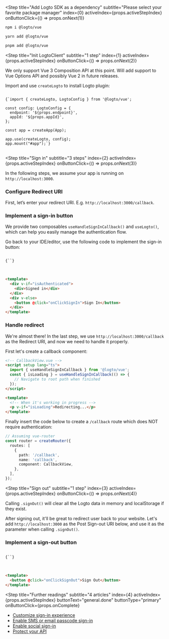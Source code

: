
<Step
  title="Add Logto SDK as a dependency"
  subtitle="Please select your favorite package manager"
  index={0}
  activeIndex={props.activeStepIndex}
  onButtonClick={() => props.onNext(1)}
>
<Tabs>
<TabItem value="npm" label="npm">

```bash
npm i @logto/vue
```

</TabItem>
<TabItem value="yarn" label="Yarn">

```bash
yarn add @logto/vue
```

</TabItem>
<TabItem value="pnpm" label="pnpm">

```bash
pnpm add @logto/vue
```

</TabItem>
</Tabs>
</Step>

<Step
  title="Init LogtoClient"
  subtitle="1 step"
  index={1}
  activeIndex={props.activeStepIndex}
  onButtonClick={() => props.onNext(2)}
>

<Alert>
  We only support Vue 3 Composition API at this point. Will add support to Vue Options API and possibly Vue 2 in future releases.
</Alert>

Import and use `createLogto` to install Logto plugin:

<pre>
<code className="language-ts">
{`import { createLogto, LogtoConfig } from '@logto/vue';

const config: LogtoConfig = {
  endpoint: '${props.endpoint}',
  appId: '${props.appId}',
};

const app = createApp(App);

app.use(createLogto, config);
app.mount("#app");`}
</code>
</pre>

</Step>

<Step
  title="Sign in"
  subtitle="3 steps"
  index={2}
  activeIndex={props.activeStepIndex}
  onButtonClick={() => props.onNext(3)}
>

<Alert>
  In the following steps, we assume your app is running on <code>http://localhost:3000</code>.
</Alert>

### Configure Redirect URI

First, let’s enter your redirect URI. E.g. `http://localhost:3000/callback`.

<UriInputField appId={props.appId} isSingle={!props.isCompact} name="redirectUris" title="application_details.redirect_uri" />

### Implement a sign-in button

We provide two composables `useHandleSignInCallback()` and `useLogto()`, which can help you easily manage the authentication flow.

Go back to your IDE/editor, use the following code to implement the sign-in button:

<pre>
<code className="language-html">
{`<script setup lang="ts">

  const { signIn, isAuthenticated } = useLogto();
  const onClickSignIn = () => signIn('${props.redirectUris[0] ?? 'http://localhost:3000/callback'}');
</script>`}
</code>
</pre>

```html
<template>
  <div v-if="isAuthenticated">
    <div>Signed in</div>
  </div>
  <div v-else>
    <button @click="onClickSignIn">Sign In</button>
  </div>
</template>
```

### Handle redirect

We're almost there! In the last step, we use `http://localhost:3000/callback` as the Redirect URI, and now we need to handle it properly.

First let's create a callback component:

```html
<!-- CallbackView.vue -->
<script setup lang="ts">
  import { useHandleSignInCallback } from '@logto/vue';
  const { isLoading } = useHandleSignInCallback(() => {
    // Navigate to root path when finished
  });
</script>
```

```html
<template>
  <!-- When it's working in progress -->
  <p v-if="isLoading">Redirecting...</p>
</template>
```

Finally insert the code below to create a `/callback` route which does NOT require authentication:

```ts
// Assuming vue-router
const router = createRouter({
  routes: [
    {
      path: '/callback',
      name: 'callback',
      component: CallbackView,
    },
  ],
});
```

</Step>

<Step
  title="Sign out"
  subtitle="1 step"
  index={3}
  activeIndex={props.activeStepIndex}
  onButtonClick={() => props.onNext(4)}
>

Calling `.signOut()` will clear all the Logto data in memory and localStorage if they exist.

After signing out, it'll be great to redirect user back to your website. Let's add `http://localhost:3000` as the Post Sign-out URI below, and use it as the parameter when calling `.signOut()`.

<UriInputField appId={props.appId} isSingle={!props.isCompact} name="postLogoutRedirectUris" title="application_details.post_sign_out_redirect_uri" />

### Implement a sign-out button

<pre>
<code className="language-html">
{`<script setup lang="ts">

  const { signOut } = useLogto();
  const onClickSignOut = () => signOut('${props.postLogoutRedirectUris[0] ?? 'http://localhost:3000'}');
</script>`}
</code>
</pre>

```html
<template>
  <button @click="onClickSignOut">Sign Out</button>
</template>
```

</Step>

<Step
  title="Further readings"
  subtitle="4 articles"
  index={4}
  activeIndex={props.activeStepIndex}
  buttonText="general.done"
  buttonType="primary"
  onButtonClick={props.onComplete}
>

- [Customize sign-in experience](https://docs.logto.io/docs/recipes/customize-sie)
- [Enable SMS or email passcode sign-in](https://docs.logto.io/docs/tutorials/get-started/enable-passcode-sign-in)
- [Enable social sign-in](https://docs.logto.io/docs/tutorials/get-started/enable-social-sign-in)
- [Protect your API](https://docs.logto.io/docs/recipes/protect-your-api)

</Step>

